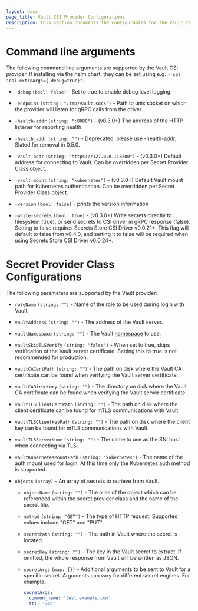 ```yaml
---
layout: docs
page_title: Vault CSI Provider Configurations
description: This section documents the configurables for the Vault CSI Provider.
---
```


# Command line arguments

The following command line arguments are supported by the Vault CSI provider.
If installing via the helm chart, they can be set using e.g.
`--set "csi.extraArgs={-debug=true}"`.

- `-debug` `(bool: false)` - Set to true to enable debug level logging.

- `-endpoint` `(string: "/tmp/vault.sock")` - Path to unix socket on which the
  provider will listen for gRPC calls from the driver.

- `-health-addr` `(string: ":8080")` - (v0.3.0+) The address of the HTTP listener
  for reporting health.

- `-health_addr` `(string: "")` - Deprecated, please use -health-addr. Slated
  for removal in 0.5.0.

- `-vault-addr` `(string: "https://127.0.0.1:8200")` - (v0.3.0+) Default address
  for connecting to Vault. Can be overridden per Secret Provider Class object.

- `-vault-mount` `(string: "kubernetes")` - (v0.3.0+) Default Vault mount path
  for Kubernetes authentication. Can be overridden per Secret Provider Class
  object.

- `-version` `(bool: false)` - prints the version information

- `-write-secrets` `(bool: true)` - (v0.3.0+) Write secrets directly to
  filesystem (true), or send secrets to CSI driver in gRPC response (false).
  Setting to false requires Secrets Store CSI Driver v0.0.21+. This flag will
  default to false from v0.4.0, and setting it to false will be required when
  using Secrets Store CSI Driver v0.0.24+.


# Secret Provider Class Configurations

The following parameters are supported by the Vault provider:

- `roleName` `(string: "")` - Name of the role to be used during login with Vault.

- `vaultAddress` `(string: "")` - The address of the Vault server.

- `vaultNamespace` `(string: "")` - The Vault [namespace](/docs/enterprise/namespaces) to use.

- `vaultSkipTLSVerify` `(string: "false")` - When set to true, skips verification of the Vault server
  certificate. Setting this to true is not recommended for production.

- `vaultCACertPath` `(string: "")` - The path on disk where the Vault CA certificate can be found
  when verifying the Vault server certificate.

- `vaultCADirectory` `(string: "")` - The directory on disk where the Vault CA certificate can be found
  when verifying the Vault server certificate.

- `vaultTLSClientCertPath` `(string: "")` - The path on disk where the client certificate can be found
  for mTLS communications with Vault.

- `vaultTLSClientKeyPath` `(string: "")` - The path on disk where the client key can be found
  for mTLS communications with Vault.

- `vaultTLSServerName` `(string: "")` - The name to use as the SNI host when connecting via TLS.

- `vaultKubernetesMountPath` `(string: "kubernetes")` - The name of the auth mount used for login.
  At this time only the Kubernetes auth method is supported.

- `objects` `(array)` - An array of secrets to retrieve from Vault.

  - `objectName` `(string: "")` - The alias of the object which can be referenced within the secret provider class and
  the name of the secret file.

  - `method` `(string: "GET")` - The type of HTTP request. Supported values include "GET" and "PUT".

  - `secretPath` `(string: "")` - The path in Vault where the secret is located.

  - `secretKey` `(string: "")` - The key in the Vault secret to extract. If omitted, the whole response from Vault will be written as JSON.

  - `secretArgs` `(map: {})` - Additional arguments to be sent to Vault for a specific secret. Arguments can vary
    for different secret engines. For example:

    ```yaml
    secretArgs:
      common_name: 'test.example.com'
      ttl: '24h'
    ```
